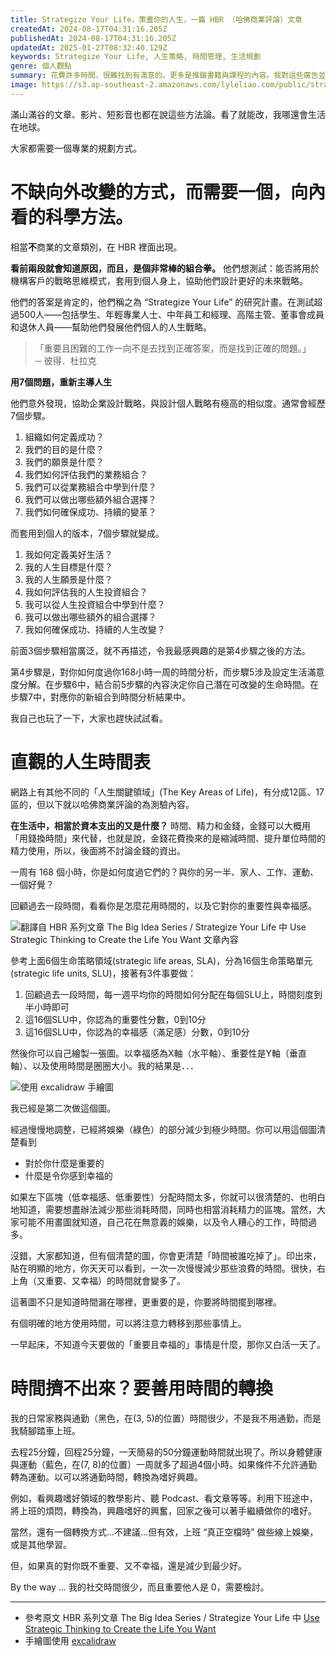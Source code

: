 ```yaml
---
title: Strategize Your Life，策畫你的人生，一篇 HBR （哈佛商業評論）文章
createdAt: 2024-08-17T04:31:16.205Z
publishedAt: 2024-08-17T04:31:16.205Z
updatedAt: 2025-01-27T08:32:40.129Z
keywords: Strategize Your Life, 人生策略, 時間管理, 生活規劃
genre: 個人觀點
summary: 花費許多時間，很難找到有滿意的。更多是推銷書籍與課程的內容。我對這些廣告並不反感，因為真的需要一探究竟。令人困惑的是，他的餅畫得太美，簡直是「買必勝」的承諾。仔細看看，也確實他們可以做麼說，因為他們給了一堆指引，一堆要改變，一堆要立即執行的事情。
image: https://s3.ap-southeast-2.amazonaws.com/lyleliao.com/public/strategize-my-life.png
---
```


滿山滿谷的文章、影片、短影音也都在說這些方法論。看了就能改，我哪還會生活在地球。

大家都需要一個專業的規劃方式。

# 不缺向外改變的方式，而需要一個，向內看的科學方法。

相當**不**商業的文章類別，在 HBR 裡面出現。

**看前兩段就會知道原因，而且，是個非常棒的組合拳。** 他們想測試：能否將用於機構客戶的戰略思維模式，套用到個人身上，協助他們設計更好的未來戰略。

他們的答案是肯定的，他們稱之為 “Strategize Your Life” 的研究計畫。在測試超過500人——包括學生、年輕專業人士、中年員工和經理、高階主管、董事會成員和退休人員——幫助他們發展他們個人的人生戰略。

> 「重要且困難的工作一向不是去找到正確答案，而是找到正確的問題。」  
> ─ 彼得．杜拉克

**用7個問題，重新主導人生**

他們意外發現，協助企業設計戰略，與設計個人戰略有極高的相似度。通常會經歷7個步驟。

1.  組織如何定義成功？
2.  我們的目的是什麼？
3.  我們的願景是什麼？
4.  我們如何評估我們的業務組合？
5.  我們可以從業務組合中學到什麼？
6.  我們可以做出哪些額外組合選擇？
7.  我們如何確保成功、持續的變革？

而套用到個人的版本，7個步驟就變成。

1.  我如何定義美好生活？
2.  我的人生目標是什麼？
3.  我的人生願景是什麼？
4.  我如何評估我的人生投資組合？
5.  我可以從人生投資組合中學到什麼？
6.  我可以做出哪些額外的組合選擇？
7.  我如何確保成功、持續的人生改變？

前面3個步驟相當廣泛，就不再描述，令我最感興趣的是第4步驟之後的方法。

第4步驟是，對你如何度過你168小時一周的時間分析，而步驟5涉及設定生活滿意度分解。在步驟6中，結合前5步驟的內容決定你自己潛在可改變的生命時間。在步驟7中，對應你的新組合到時間分析結果中。

我自己也玩了一下，大家也趕快試試看。

# 直觀的人生時間表

網路上有其他不同的「人生關鍵領域」(The Key Areas of Life)，有分成12區、17區的，但以下就以哈佛商業評論的為測驗內容。

**在生活中，相當於資本支出的又是什麼？** 時間、精力和金錢，金錢可以大概用「用錢換時間」來代替，也就是說，金錢花費換來的是縮減時間、提升單位時間的精力使用，所以，後面將不討論金錢的資出。

一周有 168 個小時，你是如何度過它們的？與你的另一半、家人、工作、運動、一個好覺？

回顧過去一段時間，看看你是怎麼花用時間的，以及它對你的重要性與幸福感。

![翻譯自 HBR 系列文章 The Big Idea Series / Strategize Your Life 中 Use Strategic Thinking to Create the Life You Want 文章內容](https://s3.ap-southeast-2.amazonaws.com/lyleliao.com/public/fbf55260-1e3c-4e10-9dc8-14e46e1e877f_1075x705.webp)

參考上面6個生命策略領域(strategic life areas, SLA)，分為16個生命策略單元(strategic life units, SLU)，接著有3件事要做：

1.  回顧過去一段時間，每一週平均你的時間如何分配在每個SLU上，時間刻度到半小時即可
2.  這16個SLU中，你認為的重要性分數，0到10分
3.  這16個SLU中，你認為的幸福感（滿足感）分數，0到10分

然後你可以自己繪製一張圖。以幸福感為X軸（水平軸）、重要性是Y軸（垂直軸）、以及使用時間是圈圈大小。我的結果是．．．

![使用 excalidraw 手繪圖](https://s3.ap-southeast-2.amazonaws.com/lyleliao.com/public/236417e3-c107-4e41-a29f-4d70aa32bdca_2100x2000.jpeg)

我已經是第二次做這個圖。

經過慢慢地調整，已經將娛樂（綠色）的部分減少到極少時間。你可以用這個圖清楚看到

- 對於你什麼是重要的
- 什麼是令你感到幸福的

如果左下區塊（低幸福感、低重要性）分配時間太多，你就可以很清楚的、也明白地知道，需要想盡辦法減少那些消耗時間，同時也相當消耗精力的區塊。當然，大家可能不用畫圖就知道，自己花在無意義的娛樂，以及令人糟心的工作，時間過多。

沒錯，大家都知道，但有個清楚的圖，你會更清楚「時間被誰吃掉了」。印出來，貼在明顯的地方，你天天可以看到，一次一次慢慢減少那些浪費的時間。很快，右上角（又重要、又幸福）的時間就會變多了。

這著圖不只是知道時間漏在哪裡，更重要的是，你要將時間擺到哪裡。

有個明確的地方使用時間，可以將注意力轉移到那些事情上。

一早起床，不知道今天要做的「重要且幸福的」事情是什麼，那你又白活一天了。

# 時間擠不出來？要善用時間的轉換

我的日常家務與通勤（黑色，在(3, 5)的位置）時間很少，不是我不用通勤，而是我騎腳踏車上班。

去程25分鐘，回程25分鐘，一天簡易的50分鐘運動時間就出現了。所以身體健康與運動（藍色，在(7, 8)的位置）一周就多了超過4個小時。如果條件不允許通勤轉為運動。以可以將通勤時間，轉換為嗜好興趣。

例如，看興趣嗜好領域的教學影片、聽 Podcast、看文章等等。利用下班途中，將上班的煩悶，轉換為，興趣嗜好的興奮，回家之後可以著手繼續做你的嗜好。

當然，還有一個轉換方式…不建議…但有效，上班 “真正空檔時” 做些線上娛樂，或是其他學習。

但，如果真的對你既不重要、又不幸福，還是減少到最少好。

By the way … 我的社交時間很少，而且重要他人是 0，需要檢討。

---

- 參考原文 HBR 系列文章 The Big Idea Series / Strategize Your Life 中 [Use Strategic Thinking to Create the Life You Want](https://hbr.org/2023/12/use-strategic-thinking-to-create-the-life-you-want)
- 手繪圖使用 [excalidraw](https://excalidraw.com/)
